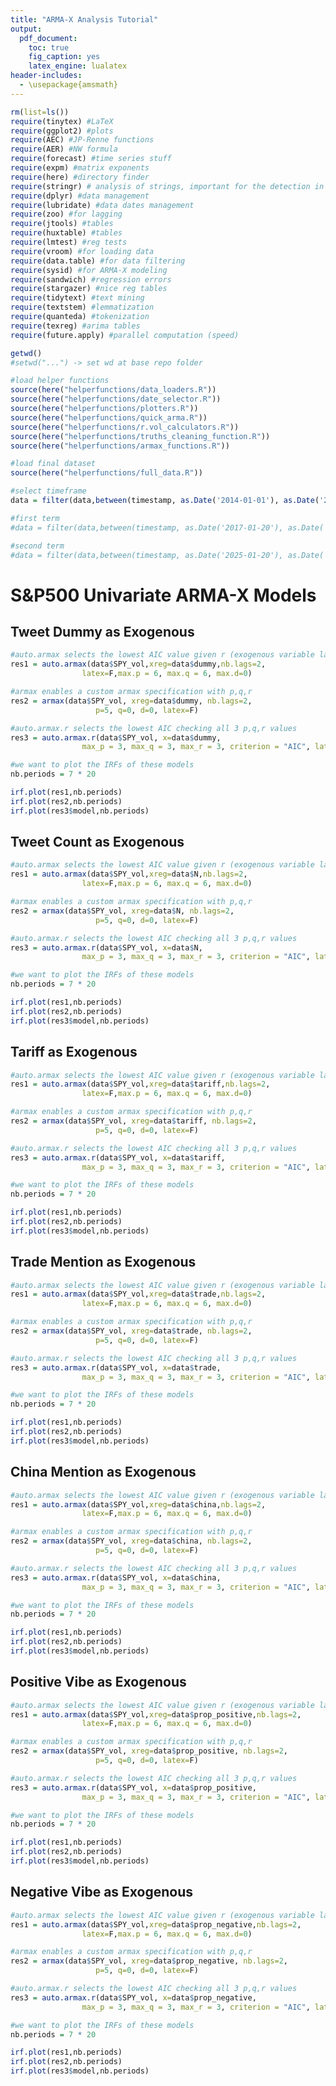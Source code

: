 ```yaml
---
title: "ARMA-X Analysis Tutorial"
output:
  pdf_document: 
    toc: true
    fig_caption: yes
    latex_engine: lualatex
header-includes:
  - \usepackage{amsmath}
---
```

\newpage

```r
rm(list=ls())
require(tinytex) #LaTeX
require(ggplot2) #plots
require(AEC) #JP-Renne functions
require(AER) #NW formula
require(forecast) #time series stuff
require(expm) #matrix exponents
require(here) #directory finder
require(stringr) # analysis of strings, important for the detection in tweets
require(dplyr) #data management
require(lubridate) #data dates management
require(zoo) #for lagging
require(jtools) #tables
require(huxtable) #tables
require(lmtest) #reg tests
require(vroom) #for loading data
require(data.table) #for data filtering
require(sysid) #for ARMA-X modeling
require(sandwich) #regression errors
require(stargazer) #nice reg tables
require(tidytext) #text mining
require(textstem) #lemmatization
require(quanteda) #tokenization
require(texreg) #arima tables
require(future.apply) #parallel computation (speed)

getwd()
#setwd("...") -> set wd at base repo folder

#load helper functions
source(here("helperfunctions/data_loaders.R"))
source(here("helperfunctions/date_selector.R"))
source(here("helperfunctions/plotters.R"))
source(here("helperfunctions/quick_arma.R"))
source(here("helperfunctions/r.vol_calculators.R"))
source(here("helperfunctions/truths_cleaning_function.R"))
source(here("helperfunctions/armax_functions.R"))

```

```r

#load final dataset
source(here("helperfunctions/full_data.R"))

#select timeframe 
data = filter(data,between(timestamp, as.Date('2014-01-01'), as.Date('2025-05-07')))

#first term
#data = filter(data,between(timestamp, as.Date('2017-01-20'), as.Date('2021-01-20')))

#second term
#data = filter(data,between(timestamp, as.Date('2025-01-20'), as.Date('2025-05-07')))

```





# S\&P500 Univariate ARMA-X Models

## Tweet Dummy as Exogenous
```r

#auto.armax selects the lowest AIC value given r (exogenous variable lags) 
res1 = auto.armax(data$SPY_vol,xreg=data$dummy,nb.lags=2,
                latex=F,max.p = 6, max.q = 6, max.d=0)

#armax enables a custom armax specification with p,q,r 
res2 = armax(data$SPY_vol, xreg=data$dummy, nb.lags=2,
                   p=5, q=0, d=0, latex=F)

#auto.armax.r selects the lowest AIC checking all 3 p,q,r values
res3 = auto.armax.r(data$SPY_vol, x=data$dummy, 
                max_p = 3, max_q = 3, max_r = 3, criterion = "AIC", latex=F)

#we want to plot the IRFs of these models
nb.periods = 7 * 20

irf.plot(res1,nb.periods)
irf.plot(res2,nb.periods)
irf.plot(res3$model,nb.periods)

```


## Tweet Count as Exogenous
```r

#auto.armax selects the lowest AIC value given r (exogenous variable lags) 
res1 = auto.armax(data$SPY_vol,xreg=data$N,nb.lags=2,
                latex=F,max.p = 6, max.q = 6, max.d=0)

#armax enables a custom armax specification with p,q,r 
res2 = armax(data$SPY_vol, xreg=data$N, nb.lags=2,
                   p=5, q=0, d=0, latex=F)

#auto.armax.r selects the lowest AIC checking all 3 p,q,r values
res3 = auto.armax.r(data$SPY_vol, x=data$N, 
                max_p = 3, max_q = 3, max_r = 3, criterion = "AIC", latex=F)

#we want to plot the IRFs of these models
nb.periods = 7 * 20

irf.plot(res1,nb.periods)
irf.plot(res2,nb.periods)
irf.plot(res3$model,nb.periods)

```


## Tariff as Exogenous
```r

#auto.armax selects the lowest AIC value given r (exogenous variable lags) 
res1 = auto.armax(data$SPY_vol,xreg=data$tariff,nb.lags=2,
                latex=F,max.p = 6, max.q = 6, max.d=0)

#armax enables a custom armax specification with p,q,r 
res2 = armax(data$SPY_vol, xreg=data$tariff, nb.lags=2,
                   p=5, q=0, d=0, latex=F)

#auto.armax.r selects the lowest AIC checking all 3 p,q,r values
res3 = auto.armax.r(data$SPY_vol, x=data$tariff, 
                max_p = 3, max_q = 3, max_r = 3, criterion = "AIC", latex=F)

#we want to plot the IRFs of these models
nb.periods = 7 * 20

irf.plot(res1,nb.periods)
irf.plot(res2,nb.periods)
irf.plot(res3$model,nb.periods)

```



## Trade Mention as Exogenous
```r

#auto.armax selects the lowest AIC value given r (exogenous variable lags) 
res1 = auto.armax(data$SPY_vol,xreg=data$trade,nb.lags=2,
                latex=F,max.p = 6, max.q = 6, max.d=0)

#armax enables a custom armax specification with p,q,r 
res2 = armax(data$SPY_vol, xreg=data$trade, nb.lags=2,
                   p=5, q=0, d=0, latex=F)

#auto.armax.r selects the lowest AIC checking all 3 p,q,r values
res3 = auto.armax.r(data$SPY_vol, x=data$trade, 
                max_p = 3, max_q = 3, max_r = 3, criterion = "AIC", latex=F)

#we want to plot the IRFs of these models
nb.periods = 7 * 20

irf.plot(res1,nb.periods)
irf.plot(res2,nb.periods)
irf.plot(res3$model,nb.periods)

```




## China Mention as Exogenous
```r

#auto.armax selects the lowest AIC value given r (exogenous variable lags) 
res1 = auto.armax(data$SPY_vol,xreg=data$china,nb.lags=2,
                latex=F,max.p = 6, max.q = 6, max.d=0)

#armax enables a custom armax specification with p,q,r 
res2 = armax(data$SPY_vol, xreg=data$china, nb.lags=2,
                   p=5, q=0, d=0, latex=F)

#auto.armax.r selects the lowest AIC checking all 3 p,q,r values
res3 = auto.armax.r(data$SPY_vol, x=data$china, 
                max_p = 3, max_q = 3, max_r = 3, criterion = "AIC", latex=F)

#we want to plot the IRFs of these models
nb.periods = 7 * 20

irf.plot(res1,nb.periods)
irf.plot(res2,nb.periods)
irf.plot(res3$model,nb.periods)

```


## Positive Vibe as Exogenous
```r

#auto.armax selects the lowest AIC value given r (exogenous variable lags) 
res1 = auto.armax(data$SPY_vol,xreg=data$prop_positive,nb.lags=2,
                latex=F,max.p = 6, max.q = 6, max.d=0)

#armax enables a custom armax specification with p,q,r 
res2 = armax(data$SPY_vol, xreg=data$prop_positive, nb.lags=2,
                   p=5, q=0, d=0, latex=F)

#auto.armax.r selects the lowest AIC checking all 3 p,q,r values
res3 = auto.armax.r(data$SPY_vol, x=data$prop_positive, 
                max_p = 3, max_q = 3, max_r = 3, criterion = "AIC", latex=F)

#we want to plot the IRFs of these models
nb.periods = 7 * 20

irf.plot(res1,nb.periods)
irf.plot(res2,nb.periods)
irf.plot(res3$model,nb.periods)

```



## Negative Vibe as Exogenous
```r

#auto.armax selects the lowest AIC value given r (exogenous variable lags) 
res1 = auto.armax(data$SPY_vol,xreg=data$prop_negative,nb.lags=2,
                latex=F,max.p = 6, max.q = 6, max.d=0)

#armax enables a custom armax specification with p,q,r 
res2 = armax(data$SPY_vol, xreg=data$prop_negative, nb.lags=2,
                   p=5, q=0, d=0, latex=F)

#auto.armax.r selects the lowest AIC checking all 3 p,q,r values
res3 = auto.armax.r(data$SPY_vol, x=data$prop_negative, 
                max_p = 3, max_q = 3, max_r = 3, criterion = "AIC", latex=F)

#we want to plot the IRFs of these models
nb.periods = 7 * 20

irf.plot(res1,nb.periods)
irf.plot(res2,nb.periods)
irf.plot(res3$model,nb.periods)

```
























